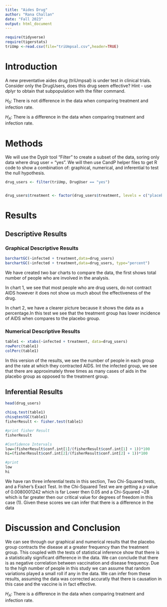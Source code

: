 ```yaml
---
title: "Aides Drug"
author: "Rana Challan"
date: "Fall 2023"
output: html_document
---
```


```r
require(tidyverse)
require(tigerstats)
triUmp <-read.csv(file="triUmpsal.csv",header=TRUE)
```

# Introduction

<!--In this section you explain what you are trying to show.  Where did the data come from?  What is the research or other question you are trying to answer?.  If you skimp in this section expect to be marked down in your grade. Paint a picture of the project a couple of paragraphs is expected!-->

A new  preventative aides drug (triUmpsal) is under test in clinical trials. Consider only the DrugUsers, does this drug seem effective?  Hint - use dplyr to obtain that subpopulation with the filter command.

$H_0$: There is not difference in the data when comparing treatment and infection rate.

$H_A$: There is a difference in the data when comparing treatment and infection rate.



# Methods

We will use the Dyplr tool "Filter" to create a subset of the data, soring only data where drug user = "yes".
We will then use CandP helper files to get R code to show a combination of: 
graphical, numerical, and inferential to test the null hypothesis.

```r


drug_users <- filter(triUmp, DrugUser == "yes")


drug_users$treatment <- factor(drug_users$treatment, levels = c("placebo", "drug"))

```

<!--Decide on your methods:  use "variable analysis" or other appropriate descriptors.  Make sure to choose at least one graphical method and at least one numerical method. Discuss what data manipulations may be needed for example subsetting or other binning procedures and what sort of graphical displays and inferential tools will be used!-->

# Results

<!--Divide this section into two sub-sections:  One for your descriptive  results and one for your inferential results.!-->

## Descriptive Results

### Graphical Descriptive Results

<!--Graphical results here.  Make sure to show your code.  Provide appropriate labels for axes, giving units if possible, and provide a good title for the graph, too.  Use the graphical results to describe the patterns if any that exist in the data as focused toward the research question. Bottom line is to explain the features of the graph that are relevant to conforming or departing to what is expected by your null hypothesis !-->

```r
barchartGC(~infected + treatment,data=drug_users)
barchartGC(~infected + treatment,data=drug_users, type="percent")
```

We have created two bar charts to compare the data, the first shows total number of people who are involved in the analysis.

In chart 1, we see that most people who are drug users, do not contract AIDS however it does not show us much about the effectiveness of the drug.

In chart 2, we have a clearer picture because it shows the data as a percentage.In this test we see that the treatment group has lower incidence of AIDS when compares to the placebo group.

### Numerical Descriptive Results

<!--Numerical results go here. Use the numerical results to describe the patterns if any that exist in the data as focused toward the research question!-->

```r
table1 <- xtabs(~infected + treatment, data=drug_users)
rowPerc(table1)
colPerc(table1)
```

In this version of the results, we see the number of people in each group and the rate at which they contracted AIDS.
Int the infected group, we see that there are approximately three times as many cases of aids in the placebo group as opposed to the treatment group.

## Inferential Results

<!--State hypothesis clearly.  Make sure your discussion of the inferential test covers all the aspects that the test output produces, such as test statistic, p-value etc.  Make a decision about the null hypothesis, explain the assumptions on which the selected test/procedure was based, and why the chosen procedure satisfys the assumptions and is appropriate to answer the research question!-->
```r
head(drug_users)
```


```r

chisq.test(table1)
chisqtestGC(table1)
fisherResult <- fisher.test(table1)

#print fisher Result
fisherResult

#Confidence Intervals
low=(fisherResult$conf.int[1]/(fisherResult$conf.int[1] + 1))*100
hi=(fisherResult$conf.int[2]/(fisherResult$conf.int[2] + 1))*100

#print
low
hi
```

We have ran three inferential tests in this section, Two Chi-Squared tests, and a Fisher's Exact Test.
In the Chi-Squared Test we are getting a p value of 0.0080001242 which is far Lower then 0.05
and a Chi-Squared ~28 which is far greater then our critical value for degrees of freedom in this case (1).
Given these scores we can infer that there is a difference in the data


# Discussion and Conclusion

<!--Discussion and conclusion here.  If you found a relationship be sure to consider whether the relationship occurs because one of the variavbles causes the other, or whether they perhasps are related for some other reason.  Watch the chapter 6 videos from the GeorgeTown videos collection.!-->

We can see through our graphical and numerical results that the placebo group contracts the disease at a greater frequency than the treatment group. This coupled with the tests of statistical inference show that there is a statistically significant difference in the data. We can conclude that there is as negative correlation between vaccination and disease frequency. Due to the high number of people in this study we can assume that random variations played a small roll if any in the data. We can infer from these results, assuming the data was corrected accuratly that there is causation in this case and the vaccine is in fact effective.

$H_A$: There is a difference in the data when comparing treatment and infection rate. 
